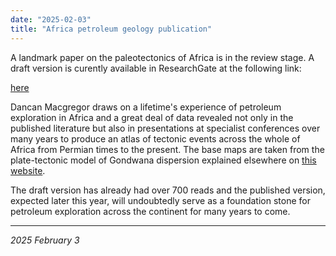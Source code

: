 ```yaml
---
date: "2025-02-03"
title: "Africa petroleum geology publication"
---
```


A landmark paper on the paleotectonics of Africa is in the review stage. A draft version is curently available in ResearchGate at the following link:

[here](https://www.researchgate.net/publication/382745358_A_Paleotectonic_Atlas_of_the_African_Plate_Permian_to_Recent_Draft)

Dancan Macgregor draws on a lifetime's experience of petroleum exploration in Africa and a great deal of data revealed not only in the published literature but also
in presentations at specialist conferences over many years to produce an atlas of tectonic events across the whole of Africa from Permian times to the present. The 
base maps are taken from the plate-tectonic model of Gondwana dispersion explained elsewhere on [this website](https://www.reeves.nl/gondwana).

The draft version has already had over 700 reads and the published version, expected later this year, will undoubtedly serve as a foundation stone for petroleum 
exploration across the continent for many years to come.

---
 
*2025 February 3*

